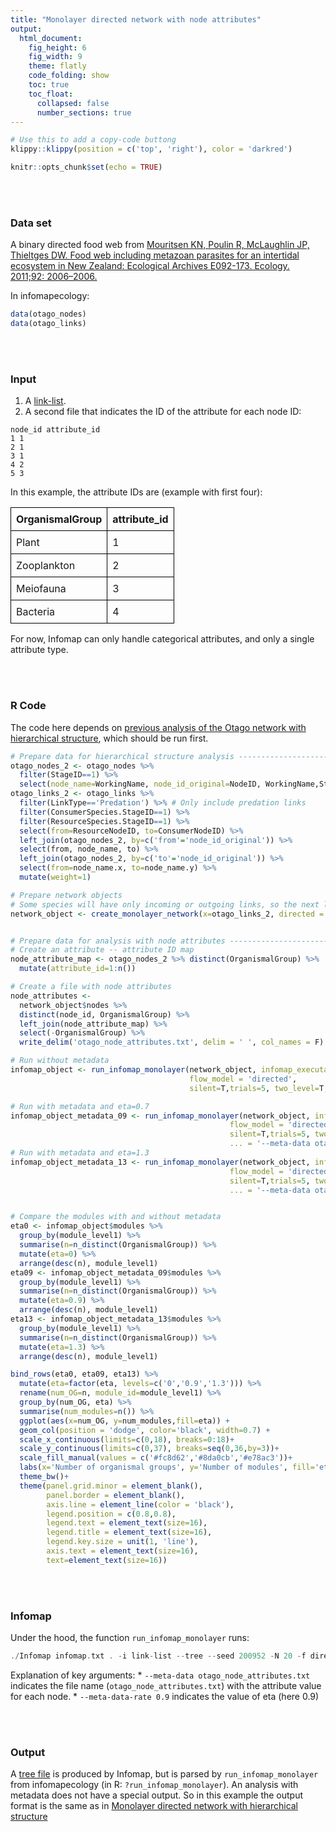 ```yaml
---
title: "Monolayer directed network with node attributes"
output:
  html_document: 
    fig_height: 6
    fig_width: 9
    theme: flatly
    code_folding: show
    toc: true
    toc_float:
      collapsed: false
      number_sections: true
---
```


```r
# Use this to add a copy-code buttong
klippy::klippy(position = c('top', 'right'), color = 'darkred')
```

```r
knitr::opts_chunk$set(echo = TRUE)
```

<br>
<br>

### Data set
A binary directed food web from [Mouritsen KN, Poulin R, McLaughlin JP, Thieltges DW. Food web including metazoan parasites for an intertidal ecosystem in New Zealand: Ecological Archives E092-173. Ecology. 2011;92: 2006–2006.](https://esajournals.onlinelibrary.wiley.com/doi/abs/10.1890/11-0371.1)

In infomapecology:
```r
data(otago_nodes)
data(otago_links)
```

<br>
<br>

### Input
1. A [link-list](https://www.mapequation.org/infomap/#InputLinkList).
2. A second file that indicates the ID of the attribute for each node ID:

```
node_id attribute_id
1 1
2 1
3 1
4 2
5 3
```

In this example, the attribute IDs are (example with first four):

<table style="border-collapse: collapse; width: 100%;">
  <tr>
    <th style="border: 1px solid #000; padding: 8px; text-align: left;">OrganismalGroup</th>
    <th style="border: 1px solid #000; padding: 8px; text-align: left;">attribute_id</th>
  </tr>
  <tr>
    <td style="border: 1px solid #000; padding: 8px; text-align: left;">Plant</td>
    <td style="border: 1px solid #000; padding: 8px; text-align: left;">1</td>
  </tr>
  <tr>
    <td style="border: 1px solid #000; padding: 8px; text-align: left;">Zooplankton</td>
    <td style="border: 1px solid #000; padding: 8px; text-align: left;">2</td>
  </tr>
  <tr>
    <td style="border: 1px solid #000; padding: 8px; text-align: left;">Meiofauna</td>
    <td style="border: 1px solid #000; padding: 8px; text-align: left;">3</td>
  </tr>
  <tr>
    <td style="border: 1px solid #000; padding: 8px; text-align: left;">Bacteria</td>
    <td style="border: 1px solid #000; padding: 8px; text-align: left;">4</td>
  </tr>
</table>


For now, Infomap can only handle categorical attributes, and only a single attribute type.

<br>
<br>

### R Code
The code here depends on [previous analysis of the Otago network with hierarchical structure](https://ecological-complexity-lab.github.io/infomap_ecology_package/monolayer_heirarchical.html#Example_2), which should be run first.

```r
# Prepare data for hierarchical structure analysis -------------------------------
otago_nodes_2 <- otago_nodes %>%
  filter(StageID==1) %>%
  select(node_name=WorkingName, node_id_original=NodeID, WorkingName,StageID, everything())
otago_links_2 <- otago_links %>%
  filter(LinkType=='Predation') %>% # Only include predation links
  filter(ConsumerSpecies.StageID==1) %>%
  filter(ResourceSpecies.StageID==1) %>%
  select(from=ResourceNodeID, to=ConsumerNodeID) %>%
  left_join(otago_nodes_2, by=c('from'='node_id_original')) %>%
  select(from, node_name, to) %>%
  left_join(otago_nodes_2, by=c('to'='node_id_original')) %>%
  select(from=node_name.x, to=node_name.y) %>%
  mutate(weight=1)

# Prepare network objects
# Some species will have only incoming or outgoing links, so the next line will result in a warning
network_object <- create_monolayer_network(x=otago_links_2, directed = T, bipartite = F, node_metadata = otago_nodes_2)


# Prepare data for analysis with node attributes ---------------------------------
# Create an attribute -- attribute ID map
node_attribute_map <- otago_nodes_2 %>% distinct(OrganismalGroup) %>%
  mutate(attribute_id=1:n())

# Create a file with node attributes
node_attributes <-
  network_object$nodes %>%
  distinct(node_id, OrganismalGroup) %>%
  left_join(node_attribute_map) %>%
  select(-OrganismalGroup) %>%
  write_delim('otago_node_attributes.txt', delim = ' ', col_names = F)

# Run without metadata
infomap_object <- run_infomap_monolayer(network_object, infomap_executable='Infomap',
                                        flow_model = 'directed',
                                        silent=T,trials=5, two_level=T, seed=200952)

# Run with metadata and eta=0.7
infomap_object_metadata_09 <- run_infomap_monolayer(network_object, infomap_executable='Infomap',
                                                 flow_model = 'directed',
                                                 silent=T,trials=5, two_level=T, seed=200952,
                                                 ... = '--meta-data otago_node_attributes.txt --meta-data-rate 0.9')
# Run with metadata and eta=1.3
infomap_object_metadata_13 <- run_infomap_monolayer(network_object, infomap_executable='Infomap',
                                                 flow_model = 'directed',
                                                 silent=T,trials=5, two_level=T, seed=200952,
                                                 ... = '--meta-data otago_node_attributes.txt --meta-data-rate 1.3')


# Compare the modules with and without metadata
eta0 <- infomap_object$modules %>%
  group_by(module_level1) %>%
  summarise(n=n_distinct(OrganismalGroup)) %>%
  mutate(eta=0) %>%
  arrange(desc(n), module_level1)
eta09 <- infomap_object_metadata_09$modules %>%
  group_by(module_level1) %>%
  summarise(n=n_distinct(OrganismalGroup)) %>%
  mutate(eta=0.9) %>%
  arrange(desc(n), module_level1)
eta13 <- infomap_object_metadata_13$modules %>%
  group_by(module_level1) %>%
  summarise(n=n_distinct(OrganismalGroup)) %>%
  mutate(eta=1.3) %>%
  arrange(desc(n), module_level1)

bind_rows(eta0, eta09, eta13) %>% 
  mutate(eta=factor(eta, levels=c('0','0.9','1.3'))) %>% 
  rename(num_OG=n, module_id=module_level1) %>% 
  group_by(num_OG, eta) %>%
  summarise(num_modules=n()) %>%
  ggplot(aes(x=num_OG, y=num_modules,fill=eta)) +
  geom_col(position = 'dodge', color='black', width=0.7) +
  scale_x_continuous(limits=c(0,18), breaks=0:18)+
  scale_y_continuous(limits=c(0,37), breaks=seq(0,36,by=3))+
  scale_fill_manual(values = c('#fc8d62','#8da0cb','#e78ac3'))+
  labs(x='Number of organismal groups', y='Number of modules', fill='eta')+
  theme_bw()+
  theme(panel.grid.minor = element_blank(),
        panel.border = element_blank(),
        axis.line = element_line(color = 'black'),
        legend.position = c(0.8,0.8),
        legend.text = element_text(size=16),
        legend.title = element_text(size=16),
        legend.key.size = unit(1, 'line'),
        axis.text = element_text(size=16),
        text=element_text(size=16))
```

<br>
<br>

### Infomap
Under the hood, the function `run_infomap_monolayer` runs:
```C++
./Infomap infomap.txt . -i link-list --tree --seed 200952 -N 20 -f directed --silent --two-level --meta-data otago_node_attributes.txt --meta-data-rate 0.7
```

Explanation of key arguments:
* `--meta-data otago_node_attributes.txt` indicates the file name (`otago_node_attributes.txt`) with the attribute value for each node.
* `--meta-data-rate 0.9` indicates the value of eta (here 0.9)

<br>
<br>

### Output
A [tree file](https://www.mapequation.org/infomap/#OutputTree) is produced by Infomap, but is parsed by `run_infomap_monolayer` from infomapecology (in R: `?run_infomap_monolayer`). An analysis with metadata does not have a special output. So in this example the output format is the same as in [Monolayer directed network with hierarchical structure](docs/monolayer_heirarchical.md)

